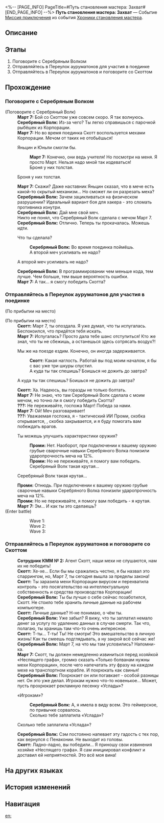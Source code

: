 <%-- [PAGE_INFO]
PageTitle=#Путь становления мастера: Захват#
[END_PAGE_INFO] --%>
{{Дополнить|Диалоги.}}
{{Миссия Инфобокс
|id              = 8024114
|Название        = 
|Изображение     = Миссия Путь становления мастера Захват.png
|Тип             = Миссия приключения
|Событие         = Хроники становления мастера
|Глава           = Хроники становления мастера
|Условия         = 
|Персонажи       = Март 7; Первопроходец; Проми; Серебряный Волк; Скотт; Сотрудник КММ № 2
|СтартЛокация    = [[Лофу Сяньчжоу]] — [[Центральная гавань Приюта звёздных яликов]]
|Мир             = Лофу Сяньчжоу
|Предыдущая      = 
|Следующая       = 
|Награды         = Звёздный нефрит*10; Очищенный эфир*2; Кредиты*20 000
}}
'''Путь становления мастера: Захват''' — Событие [[Миссия приключения]] из события [[Хроники становления мастера]].

==Описание==
{{Описание|Благодаря помощи Серебряного Волка навыки владения мечом Март значительно улучшились... Серебряный Волк передала Март 7 Проми, и Март взяла под контроль мех КММ.<br />В итоге Март 7 победила Скотта. Правда, не благодаря навыкам фехтования.}}

==Этапы==
# Поговорите с Серебряным Волком
# Отправляйтесь в Переулок ауруматонов для участия в поединке
# Отправляйтесь в Переулок ауруматонов и поговорите со Скоттом

==Прохождение==
{{Дополнить}}

===Поговорите с Серебряным Волком===
{{Описание миссии|тип=Миссия приключения|локация=Центральная гавань Приюта звёздных яликов|Спустя пятнадцать дней тренировок и приключений вы с Март 7 понимаете, что простой победы в поединке на мечах будет мало.<br />Вы уже столько приключений пережили вместе с Серебряным Волком за последние две недели - может, стоит обратиться за советом к ней?}}
{{Диалог Начало}}

;(Поговорите с Серебряный Волк)
:'''Март 7:''' Бой со Скоттом уже совсем скоро. Я так волнуюсь.
:'''Серебряный Волк:''' Из-за чего? Ты легко справишься с парочкой рыбёшек из Корпорации.
:'''Март 7:''' Но во время поединка Скотт воспользуется мехами Корпорации. Мечом от таких не отобьёшься!
:{{Диалог|Стрелка}} Яньцин и Юньли смогли бы.
::'''Март 7:''' Конечно, они ведь учителя! Но посмотри на меня. Я просто Март. Нельзя надо мной так издеваться!
::Броня у них толстая.
:{{Диалог|Стрелка}} Броня у них толстая.
:'''Март 7:''' Скажи? Даже наставник Яньцин сказал, что в мече есть какой-то скрытый механизм... Но сможет ли он разрезать меха?
:'''Серебряный Волк:''' Зачем зацикливаться на физическом разрушении? Идеальный вариант боя для хакера - это сломать противника изнутри.
:'''Серебряный Волк:''' Дай мне свой меч.
:Никто не понял, что Серебряный Волк сделала с мечом Март 7.
:'''Серебряный Волк:''' Отлично. Теперь ты прокачалась. Можешь идти.
:{{Диалог|Стрелка}} Что ты сделала?
::'''Серебряный Волк:''' Во время поединка поймёшь.
::А второй меч усиливать не надо?
:{{Диалог|Стрелка}} А второй меч усиливать не надо?
:'''Серебряный Волк:''' В программировании чем меньше кода, тем лучше. Чем больше, тем выше вероятность ошибки.
:'''Март 7:''' А так... я смогу победить Скотта?
:{{tx}}

{{Диалог Конец}}

===Отправляйтесь в Переулок ауруматонов для участия в поединке===
{{Описание миссии|тип=Миссия приключения|локация=Переулок ауруматонов|Серебряный Волк не воспринимает предстоящий бой всерьёз, однако в благодарность за оказанную ранее помощь девушка программирует мечи Март 7 на взлом мехов Корпорации.<br />Раз Серебряный Волк уверена в успехе, можно отправлять в Переулок ауруматонов.}}
{{Диалог Начало}}
;(По прибытии на место)

;(По прибытии на место)
:'''Скотт:''' Март 7, ты опоздала. Я уже думал, что ты испугалась. Беспокоился, что придётся тебя искать.
:'''Март 7:''' Испугалась? Просто дала тебе шанс отступиться! Кто же знал, что ты не сбежишь, а останешься здесь сотрясать воздух?!
:{{Диалог|Стрелка}} Мы же на поезде ездим. Конечно, он иногда задерживается.
::'''Скотт:''' Какая наглость. Работай вы под моим началом, я бы с вас уже три шкуры спустил.
::А куда ты так спешишь? Боишься не дожить до завтра?
:{{Диалог|Стрелка}} А куда ты так спешишь? Боишься не дожить до завтра?
:'''Скотт:''' Ха. Надеюсь, вы горазды не только болтать.
:'''Март 7:''' Не знаю, что там Серебряный Волк сделала с моим мечом, но точно ли я смогу победить Скотта?
:'''???:''' Не переживайте, госпожа Март! Победа за нами.
:'''Март 7:''' Ой! Меч разговаривает!
:'''???:''' Уважаемая госпожа, я - тактический ИИ Проми, скобка открывается, {{Rubi|учебная версия|взломанная пиратская версия}}, скобка закрывается, и я буду помогать вам побеждать врагов.
:{{Диалог|Стрелка}} Ты можешь улучшить характеристики оружия?
::'''Проми:''' Нет. Наоборот, при подключении к вашему оружию грубые сварочные навыки Серебряного Волка понизили ударопрочность меча на 12%.
::'''Проми:''' Но не переживайте, я помогу вам победить.
::Серебряный Волк такая крутая...
:{{Диалог|Стрелка}} Серебряный Волк такая крутая...
:'''Проми:''' Отнюдь. При подключении к вашему оружию грубые сварочные навыки Серебряного Волка понизили ударопрочность меча на 12%.
:'''Проми:''' Но не переживайте, я помогу вам победить - я крутая.
:'''Март 7:''' Эм... И как ты это сделаешь?
:{{tx}}
;(Enter battle)
::Wave 1: {{Список врагов|mode=sent|Базовый персонал: Полевой сотрудник*2; Базовый персонал: Сотрудник охраны*1}}
::Wave 2: {{Список врагов|mode=sent|Базовый персонал: Полевой сотрудник*2; Базовый персонал: Сотрудник охраны*2}}
::Wave 3: {{Список врагов|mode=sent|Базовый персонал: Полевой сотрудник*3; Базовый персонал: Сотрудник охраны*2}}
{{Диалог Конец}}

===Отправляйтесь в Переулок ауруматонов и поговорите со Скоттом===
{{Описание миссии|тип=Миссия приключения|локация=Переулок ауруматонов|Серебряный Волк не воспринимает предстоящий бой всерьёз, однако в благодарность за оказанную ранее помощь девушка программирует мечи Март 7 на взлом мехов Корпорации.<br />План Серебряного Волка сработал идеально - посмотрим, как Скотт будет выкручиваться теперь.}}
{{Диалог Начало}}
:'''Сотрудник КММ № 2:''' Агент Скотт, наши мехи не слушаются, нам их не победить!
:'''Скотт:''' Хе-хе... Если бы мы сражались честно, я бы назвал это спаррингом, но, Март 7, ты сегодня вышла за пределы закона!
:'''Скотт:''' Ты заразила мехи Корпорации вирусом и перехватила контроль - это посягательство на интеллектуальную собственность и средства производства Корпорации!
:'''Серебряный Волк:''' Ты бы лучше о себе сейчас позаботился, Скотт. Не стоило тебе хранить личные данные на рабочем компьютере.
:'''Скотт:''' Личные данные? Н-не понимаю, о чём ты.
:'''Серебряный Волк:''' Уже забыл? Я вижу, что ты заплатил немало денег за услугу по удалению данных в случае смерти. Так что, полагаю, ты хранишь там что-то очень интересное.
:'''Скотт:''' Т-ты... Т-ты! Ты! Не смотри! Это вмешательство в личную жизнь! Как ты смеешь подглядывать, а ну закрой всё сейчас же!
:'''Серебряный Волк:''' Март 7, на что мы там условились? Напомни-ка.
:'''Март 7:''' Скотт, ты должен немедленно извиниться перед хозяйкой «Неспящего графа», громко сказать «Только болванам нужны мехи Корпорации», после чего напечатать эту фразу на каждом мехе на транспортном корабле. И похрюкать как свинья!
:'''Серебряный Волк:''' Похрюкает он или погавкает - особой разницы нет. Он это уже делал. Игрокам нужно что-то новенькое... Может, пусть прохрюкает рекламную песенку «Услады»?
:{{Диалог|Стрелка}} «Игрокам»?
::'''Серебряный Волк:''' А, я имела в виду всем. Это геймерское, по привычке сорвалось.
::Сколько тебе заплатила «Услада»?
:{{Диалог|Стрелка}} Сколько тебе заплатила «Услада»?
:'''Серебряный Волк:''' Сэм постоянно напевает эту гадость с тех пор, как вернулся с Пенаконии. Не выходит из головы.
:'''Скотт:''' Ладно-ладно, вы победили... Я приношу свои извинения хозяйке «Неспящего графа». Я сам инициировал конфликт и доставил ей неприятностей. Это всё моя вина!
:{{tx}}
{{Диалог Конец}}

==На других языках==
{{На других языках
|en   = Way of Primaveral Blade: Seizure
|zhs  = 初花剑客行•夺主
|zht  = 初花劍客行•奪主
|ja   = 花咲く剣客行・奪主
|ko   = 초화검객행•주권 탈취
|es   = El florecer de una espadachina: Conquista
|fr   = Voie de la première lame&nbsp;: Crise
|ru   = Путь становления мастера: Захват
|th   = วิถีนักดาบบุปผาแรกแย้ม: ยึดครอง
|vi   = Sơ Hoa Kiếm Khách Hành - Đoạt Chủ
|de   = Reise der erblühenden Klinge: Machtergreifung
|id   = Bunga Pertama Jalan Pedang: Perebutan
|pt   = Caminho da Lâmina Primaveril: Captura
}}

==История изменений==
{{История изменений|3.5}}

==Навигация==
{{Миссия приключения Навбокс|Глава }}

[[en:]]

